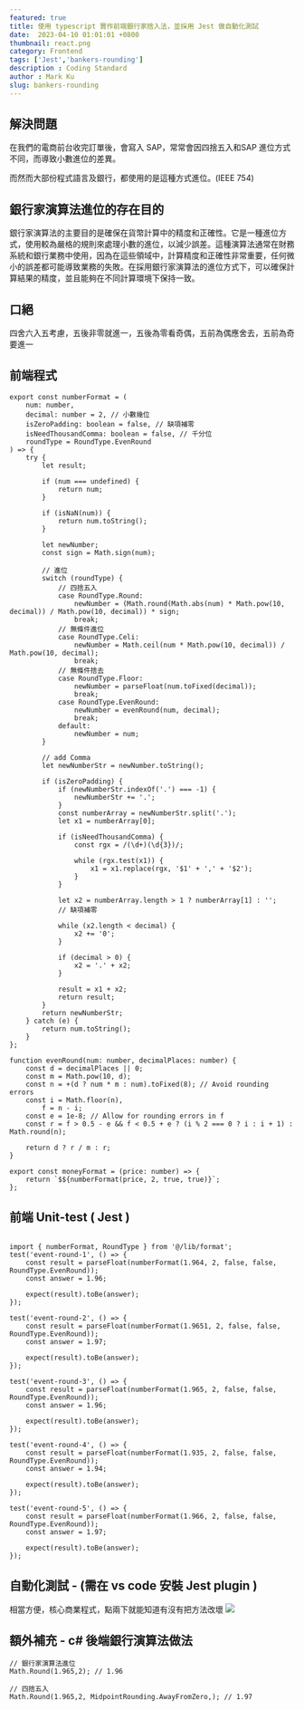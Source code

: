 ```yaml
---
featured: true
title: 使用 typescript 實作前端銀行家捨入法，並採用 Jest 做自動化測試
date:  2023-04-10 01:01:01 +0800
thumbnail: react.png
category: Frontend
tags: ['Jest','bankers-rounding']
description : Coding Standard
author : Mark Ku
slug: bankers-rounding
---
```


## 解決問題 
在我們的電商前台收完訂單後，會寫入 SAP，常常會因四捨五入和SAP 進位方式不同，而導致小數進位的差異。    

而然而大部份程式語言及銀行，都使用的是這種方式進位。(IEEE 754)

## 銀行家演算法進位的存在目的
銀行家演算法的主要目的是確保在貨幣計算中的精度和正確性。它是一種進位方式，使用較為嚴格的規則來處理小數的進位，以減少誤差。這種演算法通常在財務系統和銀行業務中使用，因為在這些領域中，計算精度和正確性非常重要，任何微小的誤差都可能導致業務的失敗。在採用銀行家演算法的進位方式下，可以確保計算結果的精度，並且能夠在不同計算環境下保持一致。

## 口絕
四舍六入五考慮，五後非零就進一，五後為零看奇偶，五前為偶應舍去，五前為奇要進一

## 前端程式
```
export const numberFormat = (
    num: number,
    decimal: number = 2, // 小數幾位
    isZeroPadding: boolean = false, // 缺項補零
    isNeedThousandComma: boolean = false, // 千分位
    roundType = RoundType.EvenRound
) => {
    try {
        let result;

        if (num === undefined) {
            return num;
        }

        if (isNaN(num)) {
            return num.toString();
        }

        let newNumber;
        const sign = Math.sign(num);

        // 進位
        switch (roundType) {
            // 四捨五入
            case RoundType.Round:
                newNumber = (Math.round(Math.abs(num) * Math.pow(10, decimal)) / Math.pow(10, decimal)) * sign;
                break;
            // 無條件進位
            case RoundType.Celi:
                newNumber = Math.ceil(num * Math.pow(10, decimal)) / Math.pow(10, decimal);
                break;
            // 無條件捨去
            case RoundType.Floor:
                newNumber = parseFloat(num.toFixed(decimal));
                break;
            case RoundType.EvenRound:
                newNumber = evenRound(num, decimal);
                break;
            default:
                newNumber = num;
        }

        // add Comma
        let newNumberStr = newNumber.toString();

        if (isZeroPadding) {
            if (newNumberStr.indexOf('.') === -1) {
                newNumberStr += '.';
            }
            const numberArray = newNumberStr.split('.');
            let x1 = numberArray[0];

            if (isNeedThousandComma) {
                const rgx = /(\d+)(\d{3})/;

                while (rgx.test(x1)) {
                    x1 = x1.replace(rgx, '$1' + ',' + '$2');
                }
            }

            let x2 = numberArray.length > 1 ? numberArray[1] : '';
            // 缺項補零

            while (x2.length < decimal) {
                x2 += '0';
            }

            if (decimal > 0) {
                x2 = '.' + x2;
            }

            result = x1 + x2;
            return result;
        }
        return newNumberStr;
    } catch (e) {
        return num.toString();
    }
};

function evenRound(num: number, decimalPlaces: number) {
    const d = decimalPlaces || 0;
    const m = Math.pow(10, d);
    const n = +(d ? num * m : num).toFixed(8); // Avoid rounding errors
    const i = Math.floor(n),
        f = n - i;
    const e = 1e-8; // Allow for rounding errors in f
    const r = f > 0.5 - e && f < 0.5 + e ? (i % 2 === 0 ? i : i + 1) : Math.round(n);

    return d ? r / m : r;
}

export const moneyFormat = (price: number) => {
    return `$${numberFormat(price, 2, true, true)}`;
};

```
## 前端 Unit-test ( Jest )

```

import { numberFormat, RoundType } from '@/lib/format';
test('event-round-1', () => {
    const result = parseFloat(numberFormat(1.964, 2, false, false, RoundType.EvenRound));
    const answer = 1.96;

    expect(result).toBe(answer);
});

test('event-round-2', () => {
    const result = parseFloat(numberFormat(1.9651, 2, false, false, RoundType.EvenRound));
    const answer = 1.97;

    expect(result).toBe(answer);
});

test('event-round-3', () => {
    const result = parseFloat(numberFormat(1.965, 2, false, false, RoundType.EvenRound));
    const answer = 1.96;

    expect(result).toBe(answer);
});

test('event-round-4', () => {
    const result = parseFloat(numberFormat(1.935, 2, false, false, RoundType.EvenRound));
    const answer = 1.94;

    expect(result).toBe(answer);
});

test('event-round-5', () => {
    const result = parseFloat(numberFormat(1.966, 2, false, false, RoundType.EvenRound));
    const answer = 1.97;

    expect(result).toBe(answer);
});
```

## 自動化測試 - (需在 vs code 安裝 Jest plugin )
相當方便，核心商業程式，點兩下就能知道有沒有把方法改壞
![](https://i.imgur.com/tbkqiyM.png)

## 額外補充 - c# 後端銀行演算法做法

```
// 銀行家演算法進位
Math.Round(1.965,2); // 1.96

// 四捨五入
Math.Round(1.965,2, MidpointRounding.AwayFromZero,); // 1.97
```